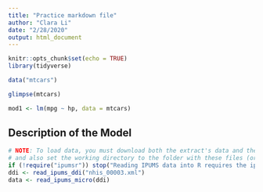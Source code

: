 ```yaml
---
title: "Practice markdown file"
author: "Clara Li"
date: "2/28/2020"
output: html_document
---
```


```r
knitr::opts_chunk$set(echo = TRUE)
library(tidyverse)
```

```r
data("mtcars")
```

```r
glimpse(mtcars)
```


```r
mod1 <- lm(mpg ~ hp, data = mtcars)
```


## Description of the Model



```r
# NOTE: To load data, you must download both the extract's data and the DDI
# and also set the working directory to the folder with these files (or change the path below).
if (!require("ipumsr")) stop("Reading IPUMS data into R requires the ipumsr package. It can be installed using the following command: install.packages('ipumsr')")
ddi <- read_ipums_ddi("nhis_00003.xml")
data <- read_ipums_micro(ddi)

```


